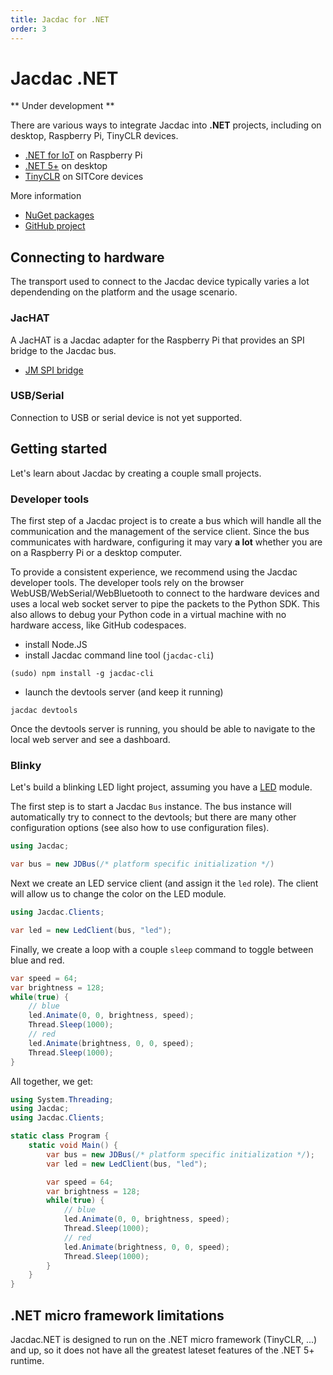 ```yaml
---
title: Jacdac for .NET
order: 3
---
```


# Jacdac .NET

** Under development **

There are various ways to integrate Jacdac into **.NET** projects,
including on desktop, Raspberry Pi, TinyCLR devices.

-   [.NET for IoT](https://dotnet.microsoft.com/en-us/apps/iot) on Raspberry Pi
-   [.NET 5+](https://dotnet.microsoft.com/en-us/download/dotnet) on desktop
-   [TinyCLR](https://www.ghielectronics.com/tinyclr/) on SITCore devices

More information

-   [NuGet packages](https://www.nuget.org/profiles/Jacdac)
-   [GitHub project](https://github.com/microsoft/jacdac-dotnet)

## Connecting to hardware

The transport used to connect to the Jacdac device typically varies a lot dependending on the platform and the usage scenario.

### JacHAT

A JacHAT is a Jacdac adapter for the Raspberry Pi that provides an SPI bridge to the Jacdac bus.

-   [JM SPI bridge](/devices/microsoft/research/jmspibridgev37v37)

### USB/Serial

Connection to USB or serial device is not yet supported.

## Getting started

Let's learn about Jacdac by creating a couple small projects.

### Developer tools

The first step of a Jacdac project is to create a bus which will handle all the communication and
the management of the service client.
Since the bus communicates with hardware, configuring it may vary **a lot** whether you are on a Raspberry Pi or a desktop computer.

To provide a consistent experience, we recommend using the Jacdac developer tools.
The developer tools rely on the browser WebUSB/WebSerial/WebBluetooth to connect to the hardware devices and uses a local web socket server
to pipe the packets to the Python SDK. This also allows to debug your Python code in a virtual machine with no hardware access, like GitHub codespaces.

-   install Node.JS
-   install Jacdac command line tool (`jacdac-cli`)

```
(sudo) npm install -g jacdac-cli
```

-   launch the devtools server (and keep it running)

```
jacdac devtools
```

Once the devtools server is running, you should be able to navigate to the local web server and see a dashboard.

### Blinky

Let's build a blinking LED light project, assuming you have a [LED](/services/led) module.

The first step is to start a Jacdac `Bus` instance. The bus instance will automatically try to connect to the devtools;
but there are many other configuration options (see also how to use configuration files).

```cs
using Jacdac;

var bus = new JDBus(/* platform specific initialization */)
```

Next we create an LED service client (and assign it the `led` role).
The client will allow us to change the color on the LED module.

```cs
using Jacdac.Clients;

var led = new LedClient(bus, "led");
```

Finally, we create a loop with a couple `sleep` command to
toggle between blue and red.

```cs
var speed = 64;
var brightness = 128;
while(true) {
    // blue
    led.Animate(0, 0, brightness, speed);
    Thread.Sleep(1000);
    // red
    led.Animate(brightness, 0, 0, speed);
    Thread.Sleep(1000);
}
```

All together, we get:

```cs
using System.Threading;
using Jacdac;
using Jacdac.Clients;

static class Program {
    static void Main() {
        var bus = new JDBus(/* platform specific initialization */);
        var led = new LedClient(bus, "led");

        var speed = 64;
        var brightness = 128;
        while(true) {
            // blue
            led.Animate(0, 0, brightness, speed);
            Thread.Sleep(1000);
            // red
            led.Animate(brightness, 0, 0, speed);
            Thread.Sleep(1000);
        }
    }
}
```

## .NET micro framework limitations

Jacdac.NET is designed to run on the .NET micro framework (TinyCLR, ...)
and up, so it does not have all the greatest lateset features of the .NET 5+ runtime.